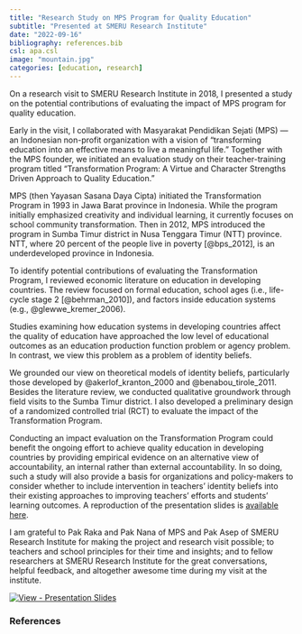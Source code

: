 ```yaml
---
title: "Research Study on MPS Program for Quality Education"
subtitle: "Presented at SMERU Research Institute"
date: "2022-09-16"
bibliography: references.bib
csl: apa.csl
image: "mountain.jpg"
categories: [education, research]
---
```


On a research visit to SMERU Research Institute in 2018, I presented a study on the potential contributions of evaluating the impact of MPS program for quality education.

Early in the visit, I collaborated with Masyarakat Pendidikan Sejati (MPS) ---an Indonesian non-profit organization with a vision of "transforming education into an effective means to live a meaningful life." Together with the MPS founder, we initiated an evaluation study on their teacher-training program titled "Transformation Program: A Virtue and Character Strengths Driven Approach to Quality Education."

MPS (then Yayasan Sasana Daya Cipta) initiated the Transformation Program in 1993 in Jawa Barat province in Indonesia. While the program initially emphasized creativity and individual learning, it currently focuses on school community transformation. Then in 2012, MPS introduced the program in Sumba Timur district in Nusa Tenggara Timur (NTT) province. NTT, where 20 percent of the people live in poverty [@bps_2012], is an underdeveloped province in Indonesia.

To identify potential contributions of evaluating the Transformation Program, I reviewed economic literature on education in developing countries. The review focused on formal education, school ages (i.e., life-cycle stage 2 [@behrman_2010]), and factors inside education systems (e.g., @glewwe_kremer_2006).

Studies examining how education systems in developing countries affect the quality of education have approached the low level of educational outcomes as an education production function problem or agency problem. In contrast, we view this problem as a problem of identity beliefs.

We grounded our view on theoretical models of identity beliefs, particularly those developed by @akerlof_kranton_2000 and @benabou_tirole_2011. Besides the literature review, we conducted qualitative groundwork through field visits to the Sumba Timur district. I also developed a preliminary design of a randomized controlled trial (RCT) to evaluate the impact of the Transformation Program.

Conducting an impact evaluation on the Transformation Program could benefit the ongoing effort to achieve quality education in developing countries by providing empirical evidence on an alternative view of accountability, an internal rather than external accountability. In so doing, such a study will also provide a basis for organizations and policy-makers to consider whether to include intervention in teachers' identity beliefs into their existing approaches to improving teachers' efforts and students' learning outcomes. A reproduction of the presentation slides is [available here](https://shanti-agung.github.io/smeru-seminar-mps-program).

I am grateful to Pak Raka and Pak Nana of MPS and Pak Asep of SMERU Research Institute for making the project and research visit possible; to teachers and school principles for their time and insights; and to fellow researchers at SMERU Research Institute for the great conversations, helpful feedback, and altogether awesome time during my visit at the institute.

<a href="https://shanti-agung.github.io/smeru-seminar-mps-program" title="View presentation"><img src="https://img.shields.io/badge/View-Presentation_Slides-18bc9c?style=for-the-badge" alt="View - Presentation Slides"></a>

### References


